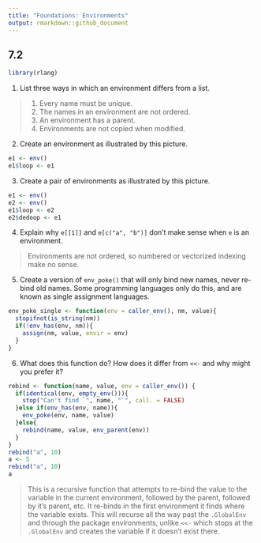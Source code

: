 ```yaml
---
title: "Foundations: Environments"
output: rmarkdown::github_document
---
```


## 7.2

```r
library(rlang)
````

1. List three ways in which an environment differs from a list.

> 1. Every name must be unique.
  1. The names in an environment are not ordered.
  1. An environment has a parent.
  1. Environments are not copied when modified.
  
2. Create an environment as illustrated by this picture.

```r
e1 <- env()
e1$loop <- e1
```

3. Create a pair of environments as illustrated by this picture.

```r
e1 <- env()
e2 <- env()
e1$loop <- e2
e2$dedoop <- e1
```

4. Explain why `e[[1]]` and `e[c("a", "b")]` don’t make sense when `e` is an environment.

> Environments are not ordered, so numbered or vectorized indexing make no sense.

5. Create a version of `env_poke()` that will only bind new names, never re-bind old names. Some programming languages only do this, and are known as single assignment languages.

```r
env_poke_single <- function(env = caller_env(), nm, value){
  stopifnot(is_string(nm))
  if(!env_has(env, nm)){
    assign(nm, value, envir = env)
  }
}
```

6. What does this function do? How does it differ from `<<-` and why might you prefer it?

```r
rebind <- function(name, value, env = caller_env()) {
  if(identical(env, empty_env())){
    stop("Can't find `", name, "`", call. = FALSE)
  }else if(env_has(env, name)){
    env_poke(env, name, value)
  }else{
    rebind(name, value, env_parent(env))
  }
}
rebind("a", 10)
a <- 5
rebind("a", 10)
a
```

> This is a recursive function that attempts to re-bind the value to the variable in the current environment, followed by the parent, followed by it's parent, etc. It re-binds in the first environment it finds where the variable exists. This will recurse all the way past the `.GlobalEnv` and through the package environments, unlike `<<-` which stops at the `.GlobalEnv` and creates the variable if it doesn't exist there.


